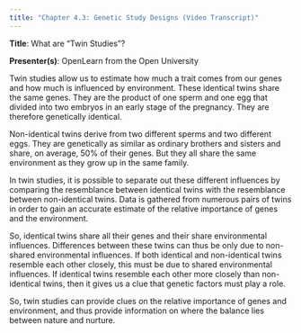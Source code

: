 ```yaml
---
title: "Chapter 4.3: Genetic Study Designs (Video Transcript)"
---
```


**Title**: What are "Twin Studies"?

**Presenter(s)**: OpenLearn from the Open University

Twin studies allow us to estimate how much a trait comes from our genes and how much is influenced by environment. These identical twins share the same genes. They are the product of one sperm and one egg that divided into two embryos in an early stage of the pregnancy. They are therefore genetically identical.

Non-identical twins derive from two different sperms and two different eggs. They are genetically as similar as ordinary brothers and sisters and share, on average, 50% of their genes. But they all share the same environment as they grow up in the same family.

In twin studies, it is possible to separate out these different influences by comparing the resemblance between identical twins with the resemblance between non-identical twins. Data is gathered from numerous pairs of twins in order to gain an accurate estimate of the relative importance of genes and the environment.

So, identical twins share all their genes and their share environmental influences. Differences between these twins can thus be only due to non-shared environmental influences. If both identical and non-identical twins resemble each other closely, this must be due to shared environmental influences. If identical twins resemble each other more closely than non-identical twins, then it gives us a clue that genetic factors must play a role.

So, twin studies can provide clues on the relative importance of genes and environment, and thus provide information on where the balance lies between nature and nurture.
